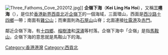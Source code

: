 {{Unreferenced |time=2008-01-18T16:05:57+00:00 }}
[[File:Three_Fathoms_Cove_202012.jpg|thumb]]]]
'''企嶺下海'''（'''Kei Ling Ha Hoi'''），又稱'''三[[噚|噚]]海'''（'''{{lang|en|Three Fathoms Cove}}'''），是位於[[香港|香港]][[新界|新界]][[西貢北|西貢北]]近[[企嶺下|企嶺下]]的一個海域，三面環山，西面是[[西沙路|西沙路]][[十四鄉|十四鄉]]一帶；南面有[[雞公山_(西貢)|雞公山]]；而東面則為[[石屋山|石屋山]]山脊；北面連接[[吐露港|吐露港]]及[[赤門_(香港)|赤門]]。

鄰近企嶺下海，有[[十四鄉|十四鄉]]、[[榕樹澳|榕樹澳]]和[[深涌|深涌]]等村落。企嶺下海中「企嶺」是指[[馬鞍山_(香港山峰)|馬鞍山]]，企嶺下海的意思就是馬鞍山下的海。

{{HK-geo-stub}}
[[Category:香港港灣|Category:香港港灣]]
[[Category:西貢北|Category:西貢北]]